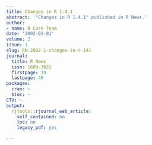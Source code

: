 ```yaml
---
title: Changes in R 1.4.1
abstract: '"Changes in R 1.4.1" published in R News.'
author:
- name: R Core Team
date: '2002-03-01'
volume: 2
issue: 1
slug: RN-2002-1-changes-in-r-141
journal:
  title: R News
  issn: 1609-3631
  firstpage: 39
  lastpage: 40
packages:
  cran: ~
  bioc: ~
CTV: ~
output:
  rjtools::rjournal_web_article:
    self_contained: no
    toc: no
    legacy_pdf: yes

---
```

